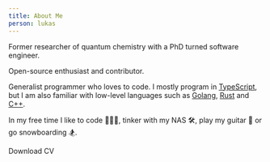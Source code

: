 ```yaml
---
title: About Me
person: lukas
---
```



Former researcher of quantum chemistry with a PhD turned software engineer.

Open-source enthusiast and contributor.

Generalist programmer who loves to code. I mostly program in [TypeScript](https://www.typescriptlang.org/), but I am 
also familiar with low-level languages such as [Golang](https://go.dev), [Rust](https://www.rust-lang.org/) and 
[C++](https://cplusplus.com).

In my free time I like to code 🧑🏻‍💻, tinker with my NAS 🛠️, play my guitar 🎸 or go snowboarding 🏂.

<AppLink as="a" href="/cv.pdf" title="Download CV" class="group w-fit not-prose text-base mx-auto">
  <IconDownload class="group-hover:-translate-y-1 group-hover:-rotate-12 transition-transform" /><span>Download CV</span>
</AppLink>
